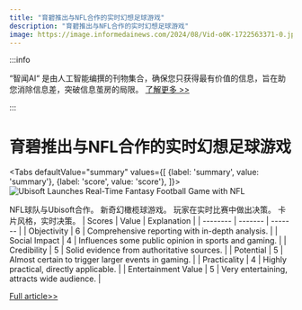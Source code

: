 ```yaml
---
title: "育碧推出与NFL合作的实时幻想足球游戏"
description: "育碧推出与NFL合作的实时幻想足球游戏"
image: https://image.informedainews.com/2024/08/Vid-o0K-1722563371-0.jpg
---
```



:::info

“智闻AI“ 是由人工智能编撰的刊物集合，确保您只获得最有价值的信息，旨在助您消除信息差，突破信息茧房的局限。  [了解更多 >>](/)

:::

# 育碧推出与NFL合作的实时幻想足球游戏


<Tabs
	defaultValue="summary"
	values={[
	{label: 'summary', value: 'summary'},
	{label: 'score', value: 'score'},
]}>
<TabItem value="summary">
<img
  src="https://image.informedainews.com/2024/08/Vid-o0K-1722563371-0.jpg"
  alt="Ubisoft Launches Real-Time Fantasy Football Game with NFL"
/>



NFL球队与Ubisoft合作。
新奇幻橄榄球游戏。
玩家在实时比赛中做出决策。
卡片风格，实时决策。
</TabItem>
<TabItem value="score">
	| Scores     | Value   | Explanation |
	| -------- | ------- | ------- |
	| Objectivity  | 6    | Comprehensive reporting with in-depth analysis.    |
	| Social Impact | 4     | Influences some public opinion in sports and gaming.    |
	| Credibility    | 5    | Solid evidence from authoritative sources.    |
	| Potential    | 5    | Almost certain to trigger larger events in gaming.    |
	| Practicality    | 4    | Highly practical, directly applicable.    |
	| Entertainment Value    | 5    | Very entertaining, attracts wide audience.    |
</TabItem>
</Tabs>

[Full article>>](https://www.ign.com/articles/ubisofts-new-fantasy-football-mobile-game-lets-you-make-real-time-decisions-during-live-nfl-games)
